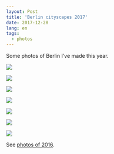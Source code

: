 ```yaml
---
layout: Post
title: 'Berlin cityscapes 2017'
date: 2017-12-28
lang: en
tags:
  - photos
---
```


Some photos of Berlin I’ve made this year.

![](photo://2017-08-08_0781_Artem_Sapegin)

![](photo://2017-06-24_0605_Artem_Sapegin)

![](photo://2017-07-29_0650_Artem_Sapegin)

![](photo://2017-08-13_0797_Artem_Sapegin)

![](photo://2017-08-22_0820_Artem_Sapegin)

![](photo://2017-08-26_1072_Artem_Sapegin)

![](photo://2017-09-10_1363_Artem_Sapegin)

See [photos of 2016](http://morning.photos/blog/10).
